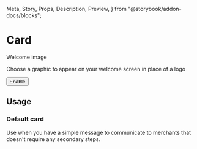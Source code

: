   Meta,
  Story,
  Props,
  Description,
  Preview,
} from "@storybook/addon-docs/blocks";

<Meta title="Components | Structure / Card" component={Card} />

# Card

<Description of={Card} />

<Preview withToolbar>
  <Story name="Example">
    <Card>
      <Stack distribution="equalSpacing">
        <Stack>
          <User />
          <Stack>
            <Heading>Welcome image</Heading>
            <p>
              Choose a graphic to appear on your welcome screen in place of a
              logo
            </p>
          </Stack>
        </Stack>
        <Button>Enable</Button>
      </Stack>
    </Card>
  </Story>
</Preview>

<Props of={Card} />

## Usage

### Default card

Use when you have a simple message to communicate to merchants that doesn't require any secondary steps.

